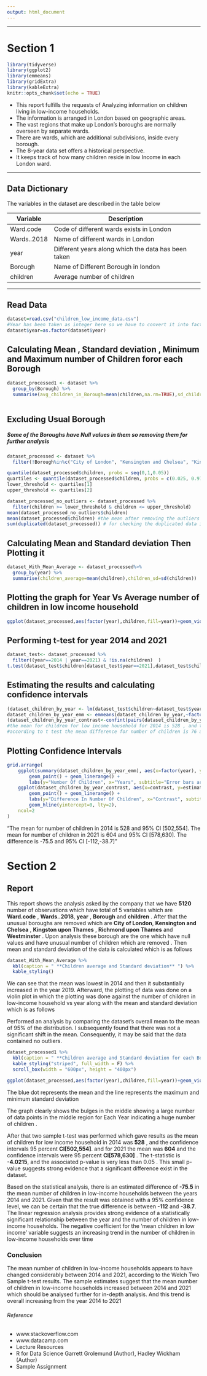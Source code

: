 ---
output: html_document
--- 

---

# Section 1

```{r setup, include=FALSE}
library(tidyverse)
library(ggplot2)
library(emmeans)
library(gridExtra)
library(kableExtra)
knitr::opts_chunk$set(echo = TRUE)
```

* This report fulfills the requests of Analyzing information on children living in low-income households.
* The information is arranged in London based on geographic areas.
* The vast regions that make up London's boroughs are normally overseen by separate wards.
* There are wards, which are additional subdivisions, inside every borough.
* The 8-year data set offers a historical perspective.
* It keeps track of how many children reside in low Income in each London ward.

---

## Data Dictionary
The  variables in the dataset are described in the table below

Variable | Description
------------- | -------------
Ward.code|  Code of different wards exists in London
Wards..2018 |  Name of different wards in London
year |  Different years along which the data has been taken
Borough|  Name of Different Borough in london
children |  Average number of children 

---

## Read Data
```{r}
dataset=read.csv("children_low_income_data.csv")
#Year has been taken as integer here so we have to convert it into factor
dataset$year=as.factor(dataset$year)
```

## Calculating  Mean , Standard deviation , Minimum and Maximum number of Children foror each Borough 
```{r}
dataset_processed1 <- dataset %>%
  group_by(Borough) %>%
  summarise(avg_children_in_Borough=mean(children,na.rm=TRUE),sd_children_in_Borough=sd(children,na.rm=TRUE),min_children_in_Borough=min(children,na.rm=TRUE),max_children_in_Borugh=max(children,na.rm=TRUE))
  
```

## Excluding Usual Borough 
##### Some of the Boroughs have Null values in them so removing them for further analysis
```{r}
dataset_processed <- dataset %>%
  filter(!Borough%in%c("City of London", "Kensington and Chelsea", "Kingston upon Thames", "Richmond upon Thames", "Westminster")) 
```

```{r , echo=FALSE, message=FALSE, warning=FALSE,results='hide'}
quantile(dataset_processed$children, probs = seq(0,1,0.05))
quartiles <- quantile(dataset_processed$children, probs = c(0.025, 0.975))
lower_threshold <- quartiles[1]
upper_threshold <- quartiles[2] 

dataset_processed_no_outliers <- dataset_processed %>%
  filter(children >= lower_threshold & children <= upper_threshold)
mean(dataset_processed_no_outliers$children)
mean(dataset_processed$children) #the mean after removing the outliers does not change that much
sum(duplicated(dataset_processed)) # for checking the duplicated data in the dataset
```

## Calculating Mean and Standard deviation Then Plotting it 
```{r}
dataset_With_Mean_Average <- dataset_processed%>%
  group_by(year) %>%
  summarise(children_average=mean(children),children_sd=sd(children))

```

## Plotting the graph for Year Vs Average number of children in low income household
```{r,message=FALSE}
ggplot(dataset_processed,aes(factor(year),children,fill=year))+geom_violin(alpha=0.2) + geom_pointrange(data = dataset_With_Mean_Average, aes(x = factor(year), y = children_average, ymin = children_average - children_sd, ymax =children_average + children_sd), color = "blue", size = 0.5,show.legend=FALSE)+labs(x="Year",y="Number of children in low income household") + ggtitle("Year Vs Average number of children in low income household") 
```

## Performing t-test for year 2014 and 2021
```{r}
dataset_test<- dataset_processed %>%
  filter((year==2014 | year==2021) & !is.na(children)  )
t.test(dataset_test$children[dataset_test$year==2021],dataset_test$children[dataset_test$year==2014])  
```



## Estimating the results and calculating confidence intervals 
```{r}
(dataset_children_by_year <- lm(dataset_test$children~dataset_test$year))
dataset_children_by_year_emm <- emmeans(dataset_children_by_year,~factor(year))
(dataset_children_by_year_contrast<-confint(pairs(dataset_children_by_year_emm)))
#the mean for children for low income household for 2014 is 528 , and the confidence intervals 95 percent CI[502,554]. and for 2021 the mean is 604 and the confidence intervals 95 percent CI[578,630] 
#according to t test the mean difference for number of children is 76 and 95 percent confidence interval [-112,-38.7] lesser in comparison to the year 2014 than 2021 and is significantly different from zero with t(1095)=-4.02 with p value less than 0.05
```


## Plotting Confidence Intervals 
```{r}
grid.arrange(
    ggplot(summary(dataset_children_by_year_emm), aes(x=factor(year), y=emmean, ymin=lower.CL, ymax=upper.CL)) + 
        geom_point() + geom_linerange() + 
        labs(y="Number Of Children", x="Years", subtitle="Error bars are 95% CIs", title="Number Of Children by Year") + ylim(500,650), 
    ggplot(dataset_children_by_year_contrast, aes(x=contrast, y=estimate, ymin=lower.CL, ymax=upper.CL)) + 
        geom_point() + geom_linerange() + 
        labs(y="Difference In Number Of Children", x="Contrast", subtitle="95% CIs", title="Difference Between Number Of Children")  +
        geom_hline(yintercept=0, lty=2),
    ncol=2
)
```


"The mean for number of children in 2014 is 528 and 95% CI [502,554]. The mean for number of children in 2021 is 604 and 95% CI [578,630]. The difference is -75.5 and 95% CI [-112,-38.7] "


# Section 2

## Report

This report shows the analysis asked by the company that we have **5120** number of observations which have total of 5 variables which are **Ward.code** , **Wards..2018**, **year** , **Borough** and **children** . After that the unusual boroughs are removed which are **City of London**, **Kensington and Chelsea** , **Kingston upon Thames** ,  **Richmond upon Thames** and  **Westminster** . Upon analysis these borough are the one which have null values and have unusual number of children which are removed . 
Then mean and standard deviation of the data is calculated which is as follows 

```{r, echo=FALSE, message=FALSE, warning=FALSE}
dataset_With_Mean_Average %>%
  kbl(caption = " **Children average and Standard deviation** ") %>%
  kable_styling()
```


We can see that the mean was lowest in 2014 and then it substantially increased in the year 2019. Afterward, the plotting of data was done on a violin plot in which the plotting was done against the number of children in low-income household vs year along with the mean and standard deviation which is as follows


Performed an analysis by comparing the dataset’s overall mean to the mean of 95% of the distribution. I subsequently found that there was not a significant shift in the mean. Consequently, it may be said that the data contained no outliers. 

```{r, echo=FALSE, message=FALSE, warning=FALSE}
dataset_processed1 %>%
  kbl(caption = " **Children average and Standard deviation for each Borough** ") %>%
  kable_styling("striped", full_width = F) %>% 
  scroll_box(width = "600px", height = "400px")
```



```{r, echo=FALSE, message=FALSE, warning=FALSE}
ggplot(dataset_processed,aes(factor(year),children,fill=year))+geom_violin(alpha=0.2) + geom_pointrange(data = dataset_With_Mean_Average, aes(x = factor(year), y = children_average, ymin = children_average - children_sd, ymax =children_average + children_sd), color = "blue", size = 0.5,show.legend=FALSE)+labs(x="Year",y="Number of Children In Low Income Household") + ggtitle("Year Vs Average Number Of Children In Low Income Household") 
```

The blue dot represents the mean and the line represents the maximum and minimum standard deviation


The graph clearly shows the bulges in the middle showing a large number of data points in the middle region for Each Year indicating a huge number of children . 



After that two sample t-test was performed which gave results as the mean of children for low income household in 2014 was **528** , and the confidence intervals 95 percent **CI[502,554]**. and for 2021 the mean was **604** and the confidence intervals were 95 percent **CI[578,630]** . The t-statistic is **-4.0215**, and the associated p-value is very less than 0.05 . This small p-value suggests strong evidence that a significant difference exist in the dataset.   


Based on the statistical analysis, there is an estimated difference of **-75.5** in the mean number of children in low-income households between the years 2014 and 2021. Given that the result was obtained with a 95% confidence level, we can be certain that the true difference is between **-112** and **-38.7**.  The linear regression analysis provides strong evidence of a statistically significant relationship between the year and the number of children in low-income households. The negative coefficient for the ‘mean children in low income’ variable suggests an increasing trend in the number of children in low-income households over time


### Conclusion 

The mean number of children in low-income households appears to have changed considerably between 2014 and 2021, according to the Welch Two Sample t-test results. The sample estimates suggest that the mean number of children in low-income households increased between 2014 and 2021 which should be analysed further for in-depth analysis. And this trend is overall increasing from the year 2014 to 2021 


###### Reference
* www.stackoverflow.com
* www.datacamp.com 
* Lecture Resources
* R for Data Science Garrett Grolemund (Author), Hadley Wickham (Author) 
* Sample Assignment

